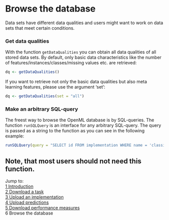 Browse the database
===================

Data sets have different data qualities and users might want to work on data sets that meet certain conditions. 

### Get data qualities
With the function `getDataQualities` you can obtain all data qualities of all stored data sets. By default, only basic data characteristics like the number of features/instances/classes/missing values etc. are retrieved:

```r
dq <- getDataQualities()
```

If you want to retrieve not only the basic data qualities but also meta learning features, please use the argument 'set':

```r
dq <- getDataQualities(set = "all")
```

### Make an arbitrary SQL-query
The freest way to browse the OpenML database is by SQL-queries. The function `runSQLQuery` is an interface for any arbitrary SQL-query. The query is passed as a string to the function as you can see in the following example:

```r
runSQLQuery(query = "SELECT id FROM implementation WHERE name = 'classif.rpart'")
```

Note, that most users should not need this function.
----------------------------------------------------------------------------------------------------------------------
Jump to:   
[1 Introduction](1-Introduction.md)  
[2 Download a task](2-Download-a-task.md)  
[3 Upload an implementation](3-Upload-an-implementation.md)  
[4 Upload predictions](4-Upload-predictions.md)  
[5 Download performance measures](5-Download-performance-measures.md)  
6 Browse the database